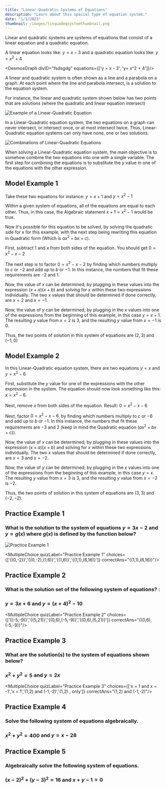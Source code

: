 ```yaml
---
title: "Linear-Quadratic Systems of Equations"
description: "Learn about this special type of equation system."
date: "1/1/2023"
thumbnail: /images/linquadeqsystemthumbnail.png
---
```


Linear and quadratic systems are systems of equations that consist of a linear equation and a quadratic equation.

A linear equation looks like: $y = x - 3$ and a quadratic equation looks like: $y = x^2 + 4$

<DesmosGraph divID="fsdsgdg" equations={['y = x - 3', 'y= x^2 + 4']}/>

A linear and quadratic system is often shown as a line and a parabola on a graph. At each point where the line and parabola intersect, is a solution to the equation system.

For instance, the linear and quadratic system shown below has two points that are solutions (where the quadratic and linear equation intersect)

![Example of a Linear-Quadratic Equation](/images/linear-quadratic-system1.png)

In a Linear-Quadratic equation system, the two equations on a graph can never intersect, or intersect once, or at most intersect twice. Thus, Linear-Quadratic equation systems can only have none, one or two solutions.


![Combinations of Linear-Quadratic Equations](/images/2Linear-Quadratic-Systems-2.png)

When solving a Linear-Quadratic equation system, the main objective is to somehow combine the two equations into one with a single variable. The first step for combining the equations is to substitute the $y$ value in one of the equations with the other expression.

## Model Example 1

Take these two equations for instance: $y ​= x + 1$ and $y = x^2 - 1$

Within a given system of equations,  all of the equations are equal to each other. Thus, in this case, the Algebraic statement $x+1= x^2-1$ would be true.

Now it's possible for this equation to be solved, by solving the quadratic side for x for this example, with the next step being rewriting this equation in Quadratic form (Which is $ax^2 + bx + c$).

First, subtract $1$ and $x$ from both sides of the equation. You should get $0 = x^2 - x - 2$

The next step is to factor $0 = x^2 - x - 2$ by finding which numbers multiply to $c$ or $-2$ and add up to $b$ or $-1$. In this instance, the numbers that fit these requirements are $-2$ and $1$.

Now, the value of $x$ can be determined; by plugging in these values into the expression $(x+a)(x+b)$ and solving for $x$ within these two expressions individually. The two $x$ values that should be determined if done correctly, are $x = 2$ and $x = -1$.

Now, the value of $y$ can be determined; by plugging in the $x$ values into one of the expressions from the beginning of this example, in this case $y = x + 1$. The resulting $y$ value from $x = 2$ is $3$, and the resulting $y$ value from $x = -1$ is $0$.

Thus, the two points of solution in this system of equations are $(2,3)$ and $(-1,0)$

## Model Example 2

In this Linear-Quadratic equation system, there are two equations $y = x$ and $y = x^2 - 6$

First, substitute the $y$ value for one of the expressions with the other expression in the system. The equation should now look something like this: $x = x^2 - 6$.

Next, remove $x$ from both sides of the equation. Result: $0 = x^2 - x - 6$

Next, factor $0 = x^2 - x - 6$, by finding which numbers multiply to $c$ or $-6$ and add up to $b$ or $-1$. In this instance, the numbers that fit these requirements are $-3$ and $2$ (keep in mind the Quadratic equation $(ax^2 + bx + c)$).

Now, the value of $x$ can be determined; by plugging in these values into the expression $(x+a)(x+b)$ and solving for $x$ within these two expressions individually. The two $x$ values that should be determined if done correctly, are $x = 3$ and $x = -2$.

Now, the value of $y$ can be determined; by plugging in the $x$ values into one of the expressions from the beginning of this example, in this case $y = x$. The resulting $y$ value from $x = 3$ is $3$, and the resulting $y$ value from $x = -2$ is $-2$.


Thus, the two points of solution in this system of equations are $(3,3)$ and $(-2,-2)$.

## Practice Example 1

### What is the solution to the system of equations $y = 3x - 2$ and $y = g(x)$ where $g(x)$ is defined by the function below?

![Practice Example 1](/images/linear_pracexamepleimgae.png)

<DesmosCalc divID="pracexample1"/>

<MultipleChoice quizLabel="Practice Example 1" choices={['{(0,-2)}','{(0,-2),(1,6)}','{(1,6)}','{(1,1),(6,16)}']} correctAns="{(1,1),(6,16)}"/>

## Practice Example 2

### What is the solution set of the following system of equations? :

### $y = 3x + 6$ and $y = (x + 4)^2 - 10$

<DesmosCalc divID="pracexample2"/>

<MultipleChoice quizLabel="Practice Example 2" choices={['{(-5,-9)}','{(5,21)}','{(0,6),(-5,-9)}','{(0,6),(5,21)}']} correctAns="{(0,6),(-5,-9)}"/>

## Practice Example 3

### What are the solution(s) to the system of equations shown below?

### $x^2 + y^2 = 5$ and $y = 2x$

<DesmosCalc divID="pracexample3"/>

<MultipleChoice quizLabel="Practice Example 3" choices={['x = 1 and x = -1','x = 1','(1,2) and (-1,-2)','(1,2) , only']} correctAns="(1,2) and (-1,-2)"/>

## Practice Example 4

### Solve the following system of equations algebraically.

### $x^2 + y^2 = 400$ and $y = x - 28$

<DesmosCalc divID="pracexample4"/>

<ShortResponse quizLabel="Practice Example 4" regex="^(?=.*12)(?=.*16)(?=.*-12)(?=.*-16).+" />

## Practice Example 5

### Algebraically solve the following system of equations.

### $(x-2)^2 + (y-3)^2 = 16$ and $x + y - 1 = 0$

<DesmosCalc divID="pracexample5"/>

<ShortResponse quizLabel="Practice Example 5" regex="^(?=.*2)(?=.*-2)(?=.*-1)(?=.*3).+" />